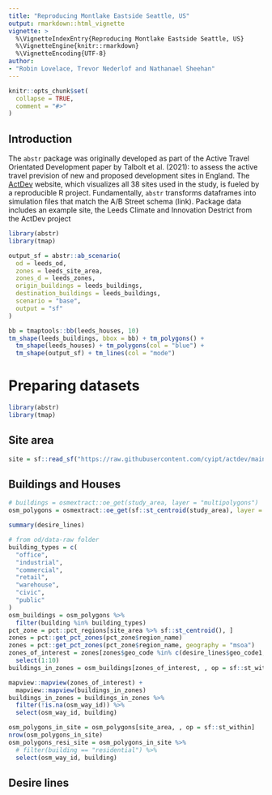 ```yaml
---
title: "Reproducing Montlake Eastside Seattle, US"
output: rmarkdown::html_vignette
vignette: >
  %\VignetteIndexEntry{Reproducing Montlake Eastside Seattle, US}
  %\VignetteEngine{knitr::rmarkdown}
  %\VignetteEncoding{UTF-8}
author: 
- "Robin Lovelace, Trevor Nederlof and Nathanael Sheehan"
---
```

```r
knitr::opts_chunk$set(
  collapse = TRUE,
  comment = "#>"
)
```

## Introduction 
The `abstr` package was originally developed as part of the Active Travel Orientated Development paper by Talbolt et al. (2021): to assess the active travel prevision of new and proposed development sites in England. The [ActDev]() website, which visualizes all 38 sites used in the study, is fueled by a reproducible R project. Fundamentally, `abstr` transforms dataframes into simulation files that match the A/B Street schema (link). Package data includes an example site, the Leeds Climate and Innovation Destrict from the ActDev project 


```r
library(abstr)
library(tmap)

output_sf = abstr::ab_scenario(
  od = leeds_od,
  zones = leeds_site_area,
  zones_d = leeds_zones,
  origin_buildings = leeds_buildings,
  destination_buildings = leeds_buildings,
  scenario = "base",
  output = "sf"
)

bb = tmaptools::bb(leeds_houses, 10)
tm_shape(leeds_buildings, bbox = bb) + tm_polygons() +
  tm_shape(leeds_houses) + tm_polygons(col = "blue") +
  tm_shape(output_sf) + tm_lines(col = "mode") 
```


# Preparing datasets
```r
library(abstr)
library(tmap)
```

## Site area
```r
site = sf::read_sf("https://raw.githubusercontent.com/cyipt/actdev/main/data-small/lcid/site.geojson") # Read site geojson from actdev repo
```

## Buildings and Houses
```r
# buildings = osmextract::oe_get(study_area, layer = "multipolygons")
osm_polygons = osmextract::oe_get(sf::st_centroid(study_area), layer = "multipolygons")

summary(desire_lines)

# from od/data-raw folder
building_types = c(
  "office",
  "industrial",
  "commercial",
  "retail",
  "warehouse",
  "civic",
  "public"
)
osm_buildings = osm_polygons %>%
  filter(building %in% building_types)
pct_zone = pct::pct_regions[site_area %>% sf::st_centroid(), ]
zones = pct::get_pct_zones(pct_zone$region_name)
zones = pct::get_pct_zones(pct_zone$region_name, geography = "msoa")
zones_of_interest = zones[zones$geo_code %in% c(desire_lines$geo_code1, desire_lines$geo_code2), ] %>%
  select(1:10)
buildings_in_zones = osm_buildings[zones_of_interest, , op = sf::st_within]

mapview::mapview(zones_of_interest) +
  mapview::mapview(buildings_in_zones)
buildings_in_zones = buildings_in_zones %>%
  filter(!is.na(osm_way_id)) %>%
  select(osm_way_id, building)

osm_polygons_in_site = osm_polygons[site_area, , op = sf::st_within]
nrow(osm_polygons_in_site)
osm_polygons_resi_site = osm_polygons_in_site %>%
  # filter(building == "residential") %>%
  select(osm_way_id, building)
```


## Desire lines

